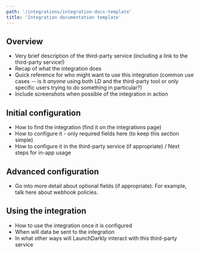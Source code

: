 ```yaml
---
path: '/integrations/integration-docs-template'
title: 'Integration documentation template'
---
```


## Overview

- Very brief description of the third-party service (including a link to the third-party service!)
- Recap of what the integration does
- Quick reference for who might want to use this integration (common use cases -- is it _anyone_ using both LD and the third-party tool or only specific users trying to do something in particular?)
- Include screenshots when possible of the integration in action

## Initial configuration

- How to find the integration (find it on the integrations page)
- How to configure it - only required fields here (to keep this section simple)
- How to configure it in the third-party service (if appropriate) / Next steps for in-app usage

## Advanced configuration

- Go into more detail about optional fields (if appropriate). For example, talk here about webhook policies.

## Using the integration

- How to use the integration once it is configured
- When will data be sent to the integration
- In what other ways will LaunchDarkly interact with this third-party service
